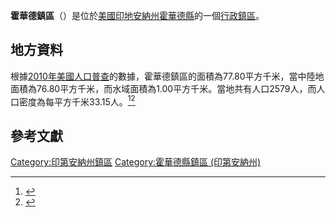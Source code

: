 {{noteTA
|G1=USState
|G2=地名
|G3=Unit
}}
{{Infobox settlement
|official_name            = 霍華德鎮區
|native_name = Howard Township
|settlement_type          = [[行政鎮區|行政鎮區]]
|image_skyline            = 
|imagesize                = 
|image_map                = Map highlighting Howard Township, Howard County, Indiana.svg
|mapsize                  = 250px
|pushpin_map  =USA Indiana
|pushpin_label = 霍華德鎮區
|pushpin_label_position   = top
|pushpin_map_caption      = 霍華德鎮區在印地安納州的位置
|subdivision_type         = [[世界政區索引|國家]]
|subdivision_type1        = [[美国州份|州份]]
|subdivision_type2        = [[印地安納州行政区划|縣]]
|subdivision_name         = [[美国|美国]]
|subdivision_name1        = [[印地安納州|印地安納州]]
|subdivision_name2        = [[霍華德縣_(印地安納州)|霍華德縣]]
|elevation_ft             = 820
|elevation_m              = 250
|timezone                 = [[北美东部時區|北美东部時區]]
|area_total_km2           = 77.80
|area_land_km2            = 76.80
|area_water_km2           = 1.00
|area_total_sq_mi         = 
|area_land_sq_mi          = 
|area_water_sq_mi         = 
|population_as_of         = [[2010年美國人口普查|2010]]
|population_footnotes     = 
|population_total         = 2579
|population_density_km2   = auto
|population_density_sq_mi = auto
|utc_offset               = -5
|coordinates              = {{coord|40|31|44|N|86|03|31|W|type:city_region:US-AL_source:GNS-enwiki|display=inline,title}}
| coor_pinpoint           = 
| coordinates_footnotes   = 
|timezone_DST             = EDT
|utc_offset_DST           = -4
|postal_code_type         = [[美國郵區編號|郵區編號]]
|postal_code              = 
|area_code                = {{link-en|电话区号765|Area code 765|765}}
|blank_name = [[地名信息系统|GNIS ID]]
|blank_info = 453419
}}
'''霍華德鎮區'''（{{lang-en|Howard Township}}）是位於[[美國|美國]][[印地安納州|印地安納州]][[霍華德縣_(印地安納州)|霍華德縣]]的一個[[行政鎮區|行政鎮區]]。

== 地方資料 ==
根據[[2010年美國人口普查|2010年美國人口普查]]的數據，霍華德鎮區的面積為77.80平方千米，當中陸地面積為76.80平方千米，而水域面積為1.00平方千米。當地共有人口2579人，而人口密度為每平方千米33.15人。<ref name="GR8">{{cite web|url=http://factfinder2.census.gov|publisher=[[美国人口调查局|美国人口调查局]]|accessdate=2011-05-14|title=American FactFinder|archive-date=2011-07-26|archive-url=https://web.archive.org/web/20110726025515/http://factfinder2.census.gov/|dead-url=no}}</ref><ref>{{cite web|url=https://www.citypopulation.de/en/usa/illinois/admin/|title=USA: Illinois (Counties and Townships) - City Population|accessdate=2020-07-22|archive-date=2020-04-22|archive-url=https://web.archive.org/web/20200422090607/https://www.citypopulation.de/en/usa/illinois/admin/|dead-url=no}}</ref>

== 參考文獻 ==
{{reflist}}

{{霍華德縣 (印地安納州)}}

{{DEFAULTSORT:Howard Township}}
[[Category:印第安納州鎮區|Category:印第安納州鎮區]]
[[Category:霍華德縣鎮區_(印第安納州)|Category:霍華德縣鎮區 (印第安納州)]]
{{Indiana-geo-stub}}
